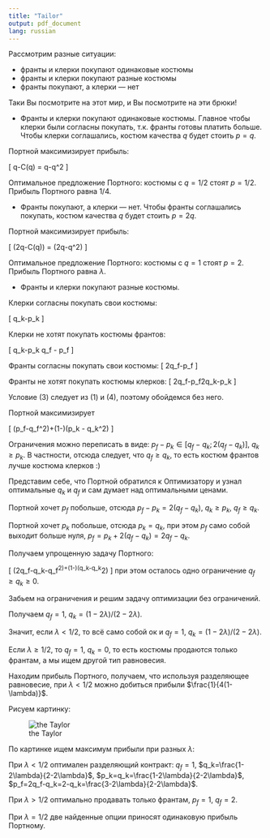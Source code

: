 ```yaml
---
title: "Tailor"
output: pdf_document
lang: russian
---
```


Рассмотрим разные ситуации: 

* франты и клерки покупают одинаковые костюмы
* франты и клерки покупают разные костюмы
* франты покупают, а клерки --- нет

Таки Вы посмотрите на этот мир, и Вы посмотрите на эти брюки!

* Франты и клерки покупают одинаковые костюмы. Главное чтобы клерки были согласны покупать, т.к. франты готовы платить больше. Чтобы клерки соглашались, костюм качества $q$ будет стоить $p=q$.

Портной максимизирует прибыль:

\[
\max q-C(q) = q-q^2
\]

Оптимальное предложение Портного: костюмы с $q=1/2$ стоят $p=1/2$. Прибыль Портного равна $1/4$.

* Франты покупают, а клерки --- нет. Чтобы франты соглашались покупать, костюм качества $q$ будет стоить $p=2q$.

Портной максимизирует прибыль:

\[
\max \lambda(2q-C(q)) = \lambda (2q-q^2)
\]

Оптимальное предложение Портного: костюмы с $q=1$ стоят $p=2$. Прибыль Портного равна $\lambda$.

* Франты и клерки покупают разные костюмы.

Клерки согласны покупать свои костюмы:

\[
q_k-p_k\geq 0
\]

Клерки не хотят покупать костюмы франтов:

\[
q_k-p_k \geq q_f - p_f
\]

Франты согласны покупать свои костюмы:
\[
2q_f-p_f\geq 0
\]

Франты не хотят покупать костюмы клерков:
\[
2q_f-p_f\geq 2q_k-p_k
\]

Условие (3) следует из (1) и (4), поэтому обойдемся без него.

Портной максимизирует

\[
\lambda(p_f-q_f^2)+(1-\lambda)(p_k - q_k^2)
\]

Ограничения можно переписать в виде: $p_f-p_k \in [q_f-q_k;2(q_f-q_k)]$, $q_k\geq p_k$. В частности, отсюда следует, что $q_f\geq q_k$, то есть костюм франтов лучше костюма клерков :)

Представим себе, что Портной обратился к Оптимизатору и узнал оптимальные $q_k$ и $q_f$ и сам думает над оптимальными ценами.

Портной хочет $p_f$ побольше, отсюда $p_f-p_k=2(q_f-q_k)$, $q_k\geq p_k$, $q_f\geq q_k$.

Портной хочет $p_k$ побольше, отсюда $p_k=q_k$, при этом $p_f$ само собой выходит больше нуля, $p_f=p_k+ 2(q_f-q_k)=2q_f-q_k$.

Получаем упрощенную задачу Портного:

\[
\max \lambda(2q_f-q_k-q_f^2)+(1-\lambda)(q_k-q_k^2)
\]
при этом осталось одно ограничение $q_f \geq q_k \geq 0$.

Забьем на ограничения и решим задачу оптимизации без ограничений. 

Получаем $q_f=1$, $q_k=(1-2\lambda)/(2-2\lambda)$. 

Значит, если $\lambda<1/2$, то всё само собой ок и $q_f=1$, $q_k=(1-2\lambda)/(2-2\lambda)$.

Если $\lambda \geq 1/2$, то $q_f=1$, $q_k=0$, то есть костюмы продаются только франтам, а мы ищем другой тип равновесия.

Находим прибыль Портного, получаем, что используя разделяющее равновесие, при $\lambda<1/2$ можно добиться прибыли $\frac{1}{4(1-\lambda)}$.

Рисуем картинку:

![the Taylor](gt_taylor.jpg)


По картинке ищем максимум прибыли при разных $\lambda$:

При $\lambda < 1/2$ оптимален разделяющий контракт: $q_f=1$, $q_k=\frac{1-2\lambda}{2-2\lambda}$, $p_k=q_k=\frac{1-2\lambda}{2-2\lambda}$, $p_f=2q_f-q_k=2-q_k=\frac{3-2\lambda}{2-2\lambda}$.

При $\lambda > 1/2$ оптимально продавать только франтам, $p_f=1$, $q_f=2$.

При $\lambda=1/2$ две найденные опции приносят одинаковую прибыль Портному.



